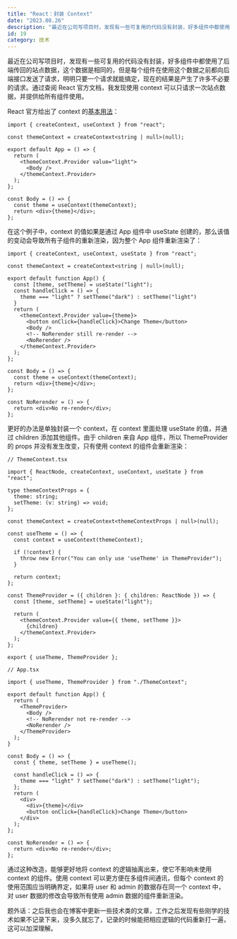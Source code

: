 ```yaml
---
title: "React：封装 Context"
date: "2023.08.26"
description: "最近在公司写项目时，发现有一些可复用的代码没有封装，好多组件中都使用了后端传回的站点数据，这个数据是相同的，但是每个组件在使用这个数据之前都向后端接口发送了请求，明明只要一个请求就能搞定，现在的结果是产生了许多不必要的请求......"
id: 19
category: 技术
---
```


最近在公司写项目时，发现有一些可复用的代码没有封装，好多组件中都使用了后端传回的站点数据，这个数据是相同的，但是每个组件在使用这个数据之前都向后端接口发送了请求，明明只要一个请求就能搞定，现在的结果是产生了许多不必要的请求。通过查阅 React 官方文档，我发现使用 context 可以只请求一次站点数据，并提供给所有组件使用。

React 官方给出了 context 的[基本用法](https://react.dev/reference/react/createContext)：

```tsx
import { createContext, useContext } from "react";

const themeContext = createContext<string | null>(null);

export default App = () => {
  return (
    <themeContext.Provider value="light">
      <Body />
    </themeContext.Provider>
  );
};

const Body = () => {
  const theme = useContext(themeContext);
  return <div>{theme}</div>;
};
```

在这个例子中，context 的值如果是通过 App 组件中 useState 创建的，那么该值的变动会导致所有子组件的重新渲染，因为整个 App 组件重新渲染了：

```tsx
import { createContext, useContext, useState } from "react";

const themeContext = createContext<string | null>(null);

export default function App() {
  const [theme, setTheme] = useState("light");
  const handleClick = () => {
    theme === "light" ? setTheme("dark") : setTheme("light")
  }
  return (
    <themeContext.Provider value={theme}>
      <button onClick={handleClick}>Change Theme</button>
      <Body />
      <!-- NoRerender still re-render -->
      <NoRerender />
    </themeContext.Provider>
  );
};

const Body = () => {
  const theme = useContext(themeContext);
  return <div>{theme}</div>;
};

const NoRerender = () => {
  return <div>No re-render</div>;
};
```

更好的办法是单独封装一个 context，在 context 里面处理 useState 的值，并通过 children 添加其他组件。由于 children 来自 App 组件，所以 ThemeProvider 的 props 并没有发生改变，只有使用 context 的组件会重新渲染：

```tsx
// ThemeContext.tsx

import { ReactNode, createContext, useContext, useState } from "react";

type themeContextProps = {
  theme: string;
  setTheme: (v: string) => void;
};

const themeContext = createContext<themeContextProps | null>(null);

const useTheme = () => {
  const context = useContext(themeContext);

  if (!context) {
    throw new Error("You can only use 'useTheme' in ThemeProvider");
  }

  return context;
};

const ThemeProvider = ({ children }: { children: ReactNode }) => {
  const [theme, setTheme] = useState("light");

  return (
    <themeContext.Provider value={{ theme, setTheme }}>
      {children}
    </themeContext.Provider>
  );
};

export { useTheme, ThemeProvider };
```

```tsx
// App.tsx

import { useTheme, ThemeProvider } from "./ThemeContext";

export default function App() {
  return (
    <ThemeProvider>
      <Body />
      <!-- NoRerender not re-render -->
      <NoRerender />
    </ThemeProvider>
  );
}

const Body = () => {
  const { theme, setTheme } = useTheme();

  const handleClick = () => {
    theme === "light" ? setTheme("dark") : setTheme("light");
  };
  return (
    <div>
      <div>{theme}</div>
      <button onClick={handleClick}>Change Theme</button>
    </div>
  );
};

const NoRerender = () => {
  return <div>No re-render</div>;
};
```

通过这种改造，能够更好地将 context 的逻辑抽离出来，使它不影响未使用 context 的组件。使用 context 可以更方便在多组件间通讯，但每个 context 的使用范围应当明确界定，如果将 user 和 admin 的数据存在同一个 context 中，对 user 数据的修改会导致所有使用 admin 数据的组件重新渲染。

题外话：之后我也会在博客中更新一些技术类的文章，工作之后发现有些刚学的技术如果不记录下来，没多久就忘了，记录的时候能把相应逻辑的代码重新打一遍，这可以加深理解。
